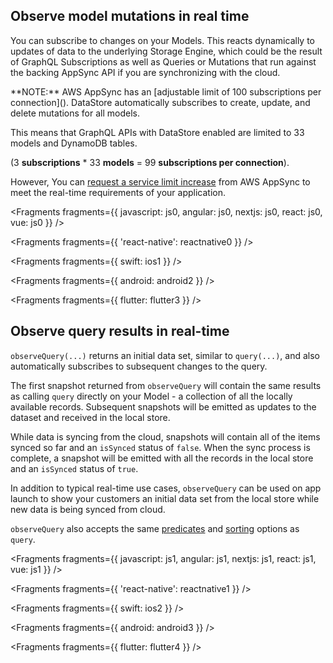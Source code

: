 ## Observe model mutations in real time

You can subscribe to changes on your Models. This reacts dynamically to updates of data to the underlying Storage Engine, which could be the result of GraphQL Subscriptions as well as Queries or Mutations that run against the backing AppSync API if you are synchronizing with the cloud.

<Callout info>
**NOTE:** AWS AppSync has an [adjustable limit of 100 subscriptions per connection](). DataStore automatically subscribes to create, update, and delete mutations for all models.

This means that GraphQL APIs with DataStore enabled are limited to 33 models and DynamoDB tables.

(3 **subscriptions** * 33 **models** = 99 **subscriptions per connection**).

However, You can [request a service limit increase](https://console.aws.amazon.com/servicequotas/home/services/appsync/quotas/L-AA33EB36) from AWS AppSync to meet the real-time requirements of your application.
</Callout>


<Fragments
  fragments={{
    javascript: js0,
    angular: js0,
    nextjs: js0,
    react: js0,
    vue: js0
  }}
/>


<Fragments fragments={{ 'react-native': reactnative0 }} />


<Fragments fragments={{ swift: ios1 }} />


<Fragments fragments={{ android: android2 }} />


<Fragments fragments={{ flutter: flutter3 }} />

## Observe query results in real-time

`observeQuery(...)` returns an initial data set, similar to `query(...)`, and also automatically subscribes to subsequent changes to the query.

The first snapshot returned from `observeQuery` will contain the same results as calling `query` directly on your Model - a collection of all the locally available records. Subsequent snapshots will be emitted as updates to the dataset and received in the local store.

While data is syncing from the cloud, snapshots will contain all of the items synced so far and an `isSynced` status of `false`. When the sync process is complete, a snapshot will be emitted with all the records in the local store and an `isSynced` status of `true`.

In addition to typical real-time use cases, `observeQuery` can be used on app launch to show your customers an initial data set from the local store while new data is being synced from cloud.


`observeQuery` also accepts the same [predicates](/[platform]/build-a-backend/more-features/datastore/manipulate-data/#predicates) and [sorting](/[platform]/build-a-backend/more-features/datastore/manipulate-data/#sort) options as `query`.


<Fragments
  fragments={{
    javascript: js1,
    angular: js1,
    nextjs: js1,
    react: js1,
    vue: js1
  }}
/>


<Fragments fragments={{ 'react-native': reactnative1 }} />


<Fragments fragments={{ swift: ios2 }} />


<Fragments fragments={{ android: android3 }} />


<Fragments fragments={{ flutter: flutter4 }} />
